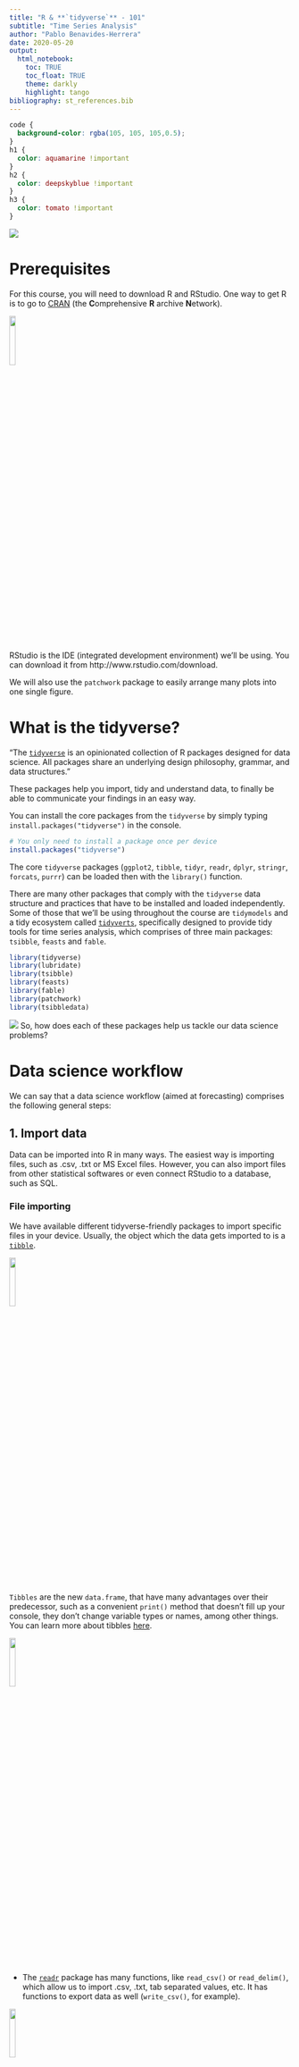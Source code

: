 ```yaml
---
title: "R & **`tidyverse`** - 101"
subtitle: "Time Series Analysis"
author: "Pablo Benavides-Herrera"
date: 2020-05-20
output: 
  html_notebook:
    toc: TRUE
    toc_float: TRUE
    theme: darkly
    highlight: tango
bibliography: st_references.bib
---
```


```css
code {
  background-color: rgba(105, 105, 105,0.5);
}
h1 {
  color: aquamarine !important
}
h2 {
  color: deepskyblue !important
}
h3 {
  color: tomato !important
}
```





![](images/r_tidyverse.jpg)

# Prerequisites

For this course, you will need to download R and RStudio. One way to get R is to go to [CRAN](https://cloud.r-project.org/) (the **C**omprehensive **R** archive **N**etwork).

![](images/RStudio.png){width=15%}

RStudio is the IDE (integrated development environment) we'll be using. You can download it from http://www.rstudio.com/download. 

We will also use the `patchwork` package to easily arrange many plots into one single figure.

# What is the tidyverse? {#tidyverse}

"The [`tidyverse`](https://www.tidyverse.org/) is an opinionated collection of R packages designed for data science. All packages share an underlying design philosophy, grammar, and data structures."

These packages help you import, tidy and understand data, to finally be able to communicate your findings in an easy way.

You can install the core packages from the `tidyverse` by simply typing `install.packages("tidyverse")` in the console.

```r
# You only need to install a package once per device
install.packages("tidyverse")
```

The core `tidyverse` packages (`ggplot2`, `tibble`, `tidyr`, `readr`, `dplyr`, `stringr`, `forcats`, `purrr`) can be loaded then with the `library()` function.

There are many other packages that comply with the `tidyverse` data structure and practices that have to be installed and loaded independently. Some of those that we'll be using throughout the course are `tidymodels` and a tidy ecosystem called [`tidyverts`](https://tidyverts.org/), specifically designed to provide tidy tools for time series analysis, which comprises of three main packages: `tsibble`, `feasts` and `fable`.

```r
library(tidyverse)
library(lubridate)
library(tsibble)
library(feasts)
library(fable)
library(patchwork)
library(tsibbledata)
```



![](images/tidyverse.png)
So, how does each of these packages help us tackle our data science problems?

# Data science workflow {#workflow .tabset .tabset-fade}

We can say that a data science workflow (aimed at forecasting) comprises the following general steps:

## 1. Import data {.tabset .tabset-pills}

Data can be imported into R in many ways. The easiest way is importing files, such as .csv, .txt or MS Excel files. However, you can also import files from other statistical softwares or even connect RStudio to a database, such as SQL.

### File importing

We have available different tidyverse-friendly packages to import specific files in your device. Usually, the object which the data gets imported to is a [`tibble`](https://tibble.tidyverse.org/).

![](images/tibble.png){width=15%}

`Tibbles` are the new `data.frame`, that have many advantages over their predecessor, such as a convenient `print()` method that doesn't fill up your console, they don't change variable types or names, among other things. You can learn more about tibbles [here](https://r4ds.had.co.nz/tibbles.html).

![](images/readr.png){width=15%}

  * The [`readr`](https://readr.tidyverse.org/) package has many functions, like `read_csv()` or `read_delim()`, which allow us to import .csv, .txt, tab separated values, etc. It has functions to export data as well (`write_csv()`, for example).

![](images/readxl.png){width=15%}
    
  * If your data is stored in Excel files (.xls or .xlsx), you can use the functions from [`readxl`](https://readxl.tidyverse.org/).

![](images/haven.png){width=15%}    
  * The [`haven`](https://haven.tidyverse.org/) package lets you load data from other statistical packages, such as SPSS, Stata and SAS.
  
### Database connection

As said before, you can also connect your RStudio directly to a database. It's straightforward to do so directly in RStudio's IDE, just follow these simple steps:

1. Go to the "**Connections**" tab and click on **"New Connection"**.

![*Connections tab*](images/connections.PNG){width=90%}

2. A pop-up window will appear, prompting you to select your desired source.

![*Select the Data Source*](images/connections popup.PNG){width=60%}

3. Follow the directions on screen and you're good to go. You can always click the "Help" button for assistance. If everything went ok, you should be able to see all the tables contained in that DB.

![*Connecting to an SQL DB*](images/connection sql.PNG){width=70%}

<br>

## 2. Tidy data {#tidy}

All the `tidyverse` packages rely on having tidy data to work with. But, how can we know if our data is truly tidy? As pointed [here](https://tidyr.tidyverse.org/articles/tidy-data.html), we need to know what **values, variables and observations** are and have them arranged the right way.
  
  * **Values** can be quantitative or qualitative.
    
  * A **variable** is a collection of *values* that measure the same attribute (sales, price, temperature, time).
    
  * An **observation** contains all the values measured from all variables in a single unit (a country, a day, a person, a company).
    
So, now, to consider our data as **tidy** [@Wickham2014], we must ensure that:
    
  i) Every column is one variable (and only one).
    
  ii) Every row is just one observation.
    
  iii) Every cell is a single value.

![](images/tidyr.png){width=15%}

The [`tidyr`](https://tidyr.tidyverse.org/) package can help us achieve this by:

*   **reshaping** data by pivotting (`pivot_longer()` or `pivot_wider()`),

*   **rectangling**, which can handle nested data (such as JSON files) into tidy tibbles (`unnest_longer()` or `unnest_wider()`), 

*   **filling missing values**, by replacing them (`replace_na()`), dropping such observations (`drop_na()`), or filling with the previous or next values (`fill()`),

* **splitting and combining character columns** (`separate()` and `unite()`), among many other things.

![](images/tsibble.PNG){width=15%}

The [`tsibble`](https://tsibble.tidyverts.org/) package is the foundation for the `tidyverts`. It provides a data infrastructure (a `tsibble`), which is data- and model-oriented object, where you have:

* An **index**, which is the temporal variable that sets the ordering mechanism.

* A **key**, that is a set of variables that define observational units over time.

This way, every observation is uniquely identified by index and key. Also, if the time series is regularly spaced, every observational unit should be measured with a common **interval**.





## 3. Understand your data {#understand .tabset .tabset-pills}

In order to properly understand our data, we might need to **transform** it, **visualize** it, and then **model** it.


### Data transformation {#data_transformation}

![](images/dplyr.png){width=15%}

The [`dplyr`](https://dplyr.tidyverse.org/) package contains functions specifically designed to help you transform tidy data. You can add new variables (`mutate()`), choose specific variables (`select()`), pick observations by their values (`filter()`) or by their position or index in the table (`slice()`), sort observations (`arrange`).

You can also group your data (group sales by store: `group_by(data, store)`).

![](images/stringr.png){width=15%}

Whenever you want to manipulate character variables, the [`stringr`](https://stringr.tidyverse.org/) package is a great way to deal with the matter. Conveniently, all the `stringr` functions start with `str_`. Some of the things you can do with it are:

* **Detect matches**, get the index where the pattern is found, count occurences or locate the position of the pattern within the string (`str_detect()`, ``str_which()`, `str_count()`, `str_locate()`).

* **Subset strings**, by extracting substrings from vectors (`str_sub()`), subsetting a tibble to return only the observations that have the pattern (`str_subset()`), extract the string pattern (`str_extract()`)...

* **Manage lengths** (`str_length()`, `str_pad()`, `str_trunc()`, `str_trim()`),

* **Mutate, join and split** strings, (`str_replace()`, `str_to_lower()`, `str_c()`).

![](images/forcats.png){width=15%}

Categorical variables, or **Factors**, as they're called in **R** can be manipulated with the [`forcats`](https://forcats.tidyverse.org/) package.

You can have either ordered factors, or unordered factors, and some functions that would help you handle them would be:

* `fct_reorder()`, using another variable to specify the new order.

* `fct_infreq()`, to order ir according to the frequency of values.

* `fct_relevel()`, to manually choose the order.

* `fct_lump()`, to collapse the least values of a factor into "other" category.


![](images/lubridate.png){width=15%}


Handling date-time variables in R can be challenging with base R. Fortunately, the [`lubridate`](https://lubridate.tidyverse.org/) package is here for you.

For example, if you import an Excel sheet with a date variable on it, it will be parsed as character. You need to convert it to a date (or date-time) variable, in order to make calculations, plots, or anything relevant with it.

There are some very intuitive parsing functions to help you out, such as `ymd()` for dates stored with the order year month date (it can handle many formats such as "YYYY-MM-DD", "YYYY/MM/DD", "YYYY MM DD", etc.), `dmy()` for cases when the day comes first, followed by month and year ("DD-MM-YYYY"). Date-time objects can also be parsed with `ymd_hms()`, `ymd_h()`, `dmy_hm()`, `hms()` just to mention a few. 

<br>

<font size="5"> Proceed to [Visualization](#understand) </font> 


### Visualization {#visualization}

<br>

Base **R** plots and graphs are very basic (sometimes even ugly):

```r
plot(data = mpg, hwy ~ displ)
```

![](images/ggplot2.png){width=15%}

Luckily, the [`ggplot2`](https://ggplot2.tidyverse.org/) package can produce astonishing plots and figures conveniently. It relies on the "Grammar of Graphics", where you:

* provide the data,

* specify how you want to map the variables to aesthetics,

* what type of plot or graph you want to produce

* any other customization you'd like,

and `ggplot2` takes care of it.

```r
ggplot(mpg, aes(displ, hwy)) + 
  geom_point()
```

So, to generally describe how a `ggplot2` plot works is as follows:

1. Start with a `ggplot()` object, where you specify the data to be used,

2. supply the aesthetic mapping (with `aes()`),

3. add on layers:
    * If you want a scatterplot, use `geom_point()`, histogram `geom_hist()`. Other common plots are `geom_line()`, `geom_bar()`, `geom_boxplot()`.
    * define color scales, such as `scale_color_brewer()` or `scale_color_distiller()`,
    * faceting specifications `facet_wrap()` or `facet_grid()`
    * coordinate systems, such as `coord_cartesian()`, `coord_flip()`

Every element is separated with a plus sign (**+**):

```r
ggplot(mpg, aes(displ, hwy, colour = class)) +
  geom_point() +
  facet_wrap(~manufacturer)
```

It's important to mention that the aesthetics can be passed inside the `ggplot()` function, or within a graphic primitive. In the former, the aesthetics are the same for all the layers, whereas in the latter, the aesthetics passed to a specific layer only affect that layer.

```r
ggplot(mpg, aes(displ, hwy)) +
  geom_point(aes(color = class)) +
  geom_smooth()

ggplot(mpg, aes(displ, hwy,color = class)) +
  geom_point() +
  geom_smooth()
```


We could not cover all the different variants that can be achieved with `ggplot2` here, even if we tried.

<br>

<font size="5"> Continue to [Exploratory Data Analysis](#understand) </font> 

### Exploratory Data Analysis {#EDA}

Visually inspecting your data can give you insight to their dynamics, patterns, and historic behavior. However, before going into the modelling phase of the analysis, we must perform the **exploratory data analysis (EDA)**.[@Wickham2016]

EDA involves making hypothesis regarding your data, transform and visually inspect statistical properties of it.

Some of the most important things to note on the EDA process are:

* What type of variation do each variable have?

* What is the covariation between variables?

* Are there outliers present in the data?

* What type of distribution do the variables follow?

Some examples

For categorical variables (factors), we can use a bar chart:
```r
ggplot(data = diamonds) +
  geom_bar(mapping = aes(x = cut)) +
  ggtitle("Count of Diamonds by cut quality")
```

For continuous variables, a histogram can be used:

```r
ggplot(data = diamonds) +
  geom_histogram(mapping = aes(x = carat), binwidth = 0.5) +
  ggtitle("Histogram of carats")
```

If you want to analyze the histogram of multiple variables in one single plot, you can use `geom_freqpoly()` or use facetting:

```r
ggplot(data = diamonds %>% filter(carat < 3), mapping = aes(x = carat, colour = cut)) +
  geom_freqpoly(binwidth = 0.1)
```

```r
ggplot(data = diamonds %>% filter(carat < 3), mapping = aes(x = carat, fill = cut)) +
  geom_histogram(binwidth = 0.1) +
  facet_wrap(~ cut) +
  theme(legend.position = "none")
```

Choosing the binwidth of the histogram can tell different stories or can reveal different patterns:

```r
g <- ggplot(data = diamonds %>% filter(carat < 3), mapping = aes(x = carat))
g0 <- g + geom_histogram(binwidth = 0.5) +
  ggtitle("Binwidth = 0.5")
g1 <- g + geom_histogram(binwidth = 0.1) +
  ggtitle("Binwidth = 0.1")
g2 <- g + geom_histogram(binwidth = 0.01) +
  ggtitle("Binwidth = 0.01")
g3 <- g0/g1/g2
g3 + plot_annotation(title = "Histograms varying the binwidth",
                     subtitle = "Different patterns can arise when selecting different binwidths")
```

Another option is to go with boxplots:

```r
ggplot(data = mpg) +
  geom_boxplot(mapping = aes(x = reorder(class, hwy, FUN = median), y = hwy))+ labs(x = "class", y = "hwy mpg")
```


Again, these are just some examples, but the list of  goes on and on.

![](images/feasts.PNG){width=15%}

Regarding time series analysis, the [`feasts`](https://feasts.tidyverts.org/) package (**F**eature **E**xtraction and **S**tatistics for **T**ime **S**eries) has many functions that makes it easy for us to get further insight into our time series, We can get many graphs from it, such as:

```r
aus_production %>% gg_season(Beer)
```

```r
aus_production %>% filter(year(Quarter) > 1991) %>% gg_lag(Beer)
```

```r
aus_production %>%
  model(STL(Beer ~ season(window = "periodic"))) %>% 
components() %>% 
  autoplot()
```

We can also get statistics from this package:

```r
aus_retail %>%
  features(Turnover, feat_stl)
```




<br>

<font size="5"> Go to [Model](#workflow) </font> 

### Model

Whenever we try to model a variable or phenomenom, it is said that we are trying to get a simplified version of reality. In fact, it's simpler than that. What we are really trying to do is understand the way a variable or set of variables change, while ignoring or eliminating external "noise".

It is well known to most data scientists that **you cannot use the same data for modelling and testing (or forecasting)**. That's way many people split their data into a training and testing set. However, a true data scientist has to be even stricter on its use of data:

It is recommended that you split your data into three sets:

<style>
div.aquamarine { background-color: aquamarine; border-radius: 5px; padding: 20px; color: black}
</style>
<div class = "aquamarine">

**1.** ~ 60% of your data goes to the **training** set. Here, you can visualize it, perform all the model fitting and tweaking you want, over and over again.

**2.** ~ 20% of your data should go to a **query** set. With this query set, you can compare models by hand and visualize the outcomes.

**3.** The ~ 20%  remaining data would conform the **test** set. Once you've compared all your models with the training and/or query sets, you can test your final model. This test can only be performed **ONCE**. This ensures no bias is introduced in the model and it remains a true forecast.

</div>

<br>

We will go through many different models aimed to provide forecasts for different situations.




The family of models we will be studying throughout the course are the following:

1. Time series linear models (TSLM).
2. Decomposition models.
3. Exponential smoothing (ETS).
4. ARIMA.
5. Dynamic regression models.
6. Introduction to `tidymodels`.

There are many ways to train models in **R**. As we said before, we will be using primarily two packages for this:

![](images/fable.png){width=15%}

* Whitin the `tidyverts`, we will use the [`fable`](https://fable.tidyverts.org/) package, which has many univariate and multivariate time series forecasting models. The way to fit one or more models in the `fable` package is by specifying them in the `model()` function.[@Hyndman2019]

```r
fit <- aus_retail %>%
  filter(
    State %in% c("New South Wales", "Victoria"),
    Industry == "Department stores"
  ) %>% 
  model(
    ets = ETS(box_cox(Turnover, 0.3)),
    arima = ARIMA(log(Turnover)),
    snaive = SNAIVE(Turnover)
  )
fit
# A mable: 2 x 5
# Key:     State, Industry [2]
#   State           Industry          ets          arima                   snaive 
#   <chr>           <chr>             <model>      <model>                 <model>
# 1 New South Wales Department stores <ETS(A,Ad,A~ <ARIMA(2,1,1)(2,1,1)[1~ <SNAIV~
# 2 Victoria        Department stores <ETS(A,A,A)> <ARIMA(2,1,1)(1,1,2)[1~ <SNAIV~
```

This produces a `mable` (a model table), where every cell is a fitted model.

Using the `report()` function, you can get a detailed view of a particular model.

```r
fit %>% 
  filter(State == "Victoria") %>% 
  select(State,Industry,arima) %>% 
  report()
```


You could use the `tidy()` function to retrieve each model's terms, estimates and statistics in a tidy way.

```r
tidy(fit)
```


```r
fit %>%
  filter(State == "Victoria") %>% 
  select(State,Industry,arima) %>%
  gg_tsresiduals() + ggtitle("Residual Diagnostics for the ARIMA model fitted to Victoria")
```

With the `glance()` function we can get further information for every model fitted.

```r
glance(fit)
```


  
<br>

<font size="5"> Go to [Forecasting](#workflow) </font> 

## 4. Forecasting {#focst}

![](images/fable.PNG){width=15%}

Once we have trained one or more models that have a proper fit to our training data, we can now go ahead and produce forecasts. Using `fable` is as simple as running the `forecast()` function to our `mable`. It's also quite easy to get plots from it:

```r
fcst <- fit %>% 
  forecast(h = "2 years") 
fcst
fcst %>% 
  autoplot(filter(aus_retail, year(Month) > 2010), level = NULL) + 
  ggtitle("Forecast comparison across models and time series")
fcst %>% 
  filter(.model =="ets") %>% 
  autoplot(filter(aus_retail, year(Month) > 2010)) + 
  ggtitle("Forecast (with prediction intervals) for the ETS model")
```


## 5. Communicate

The last step of the workflow is to communicate your findings. This can be done in many different ways, depending on your target audience:

![](images/shiny.png){width=15%}

* If you want to present results to your company and produce a reproducible tool that can be use in production, you could make a [`Shiny`](https://shiny.rstudio.com/) app.

![](images/rmarkdown.png){width=15%}

[`R Markdown`](https://rmarkdown.rstudio.com/) documents (just as the one you're reading right now) are a way to make data science reports that join code, outputs and narrative. Given that it's based on markdown, you can write $\LaTeX$ equations, and so on.

$$
\int_{0}^{\infty} e^{-s \cdot t} f(t) d t=\lim _{h \rightarrow \infty} \int_{0}^{h} e^{-s, t} f(t) d t
$$

* If you want to publish your findings for the scientific community, you could write a paper.

* You could also publish it online for anyone to access it.


## Programming

In practice, you could automate the forecasting workflow by defining functions and iterations. The complete code that generates our analysis, from importing data, all the way to communicating your findings is a **program**.

![](images/purrr.png){width=15%}

The [`purrr`](https://purrr.tidyverse.org/) package is an upgrade to R's functional programming toolkit.

![](images/pipe.png){width=15%}

If you're familiar with base **R** programming, you might have wondered about the ` %>% ` operator used in some of the examples above. ` %>% ` is called the **pipe operator**. It's purpose is a tool to help you express a sequence of functions or operations in a more elegant and understandable way, and when reading code, you could translate ` %>% ` to "then".

For example, if you have and Excel background, you might have had cases where your nested formulas where quite a challenge to understand in the long run, for example:

```
=SI.ERROR(INDICE(Costos[Costo],COINCIDIR("Supplies - Imaging "&[@Modelo],Costos[Group]&Costos[Model],0))*[@[Unidades de imagen totales]],"")
```

The same thing could happen in **R**. For example:

```r
fit <- model(filter(aus_retail,State %in% c("New South Wales", "Victoria"), Industry == "Department stores"),ets = ETS(box_cox(Turnover, 0.3)), arima = ARIMA(log(Turnover)), snaive = SNAIVE(Turnover))
fit
```

It becomes very complicated to understand what the code is doing and in which order. As a matter of fact, this gives exactly the same result as the code we used in the **Model** section.

```r
fit <- aus_retail %>%
  filter(
    State %in% c("New South Wales", "Victoria"),
    Industry == "Department stores"
  ) %>% 
  model(
    ets = ETS(box_cox(Turnover, 0.3)),
    arima = ARIMA(log(Turnover)),
    snaive = SNAIVE(Turnover)
  )
```

Reading it with the pipe operator, would be like:

1. Define a variable called "fit".

2. Take the "aus_retail" data; `then`

3. filter it, so that we keep only the states "New South Wales" and "Victoria" and the industry is "Department stores"; `then`

4. Fit the three models: ETS, ARIMA and Seasonal Naïve.

It is not the purpose of this course to go in-depth in functional programming or learning to do tidy iterations, but we may do some examples along the way.

# {-}


<br><br><br><br>

***

# Examples 

Let's put in practice what we've seen so far with some examples.

## A) Forecasting Population

We are tasked with producing forecasts of the rural population as a percentage in Mexico, Brazil and Argentina. We were provided with a dataset downloaded from the World Bank. Let's import the world_bank_pop.csv file using `readr`:

### 1. Import data 

```r
pop <- read_csv("./data/world_bank_pop.csv")
pop
# A tibble: 1,056 x 20
#    country indicator `2000` `2001` `2002` `2003`  `2004`  `2005`   `2006`   `2007`
#    <chr>   <chr>      <dbl>  <dbl>  <dbl>  <dbl>   <dbl>   <dbl>    <dbl>    <dbl>
#  1 ABW     SP.URB.T~ 4.24e4 4.30e4 4.37e4 4.42e4 4.47e+4 4.49e+4  4.49e+4  4.47e+4
#  2 ABW     SP.URB.G~ 1.18e0 1.41e0 1.43e0 1.31e0 9.51e-1 4.91e-1 -1.78e-2 -4.35e-1
#  3 ABW     SP.POP.T~ 9.09e4 9.29e4 9.50e4 9.70e4 9.87e+4 1.00e+5  1.01e+5  1.01e+5
#  4 ABW     SP.POP.G~ 2.06e0 2.23e0 2.23e0 2.11e0 1.76e+0 1.30e+0  7.98e-1  3.84e-1
#  5 AFG     SP.URB.T~ 4.44e6 4.65e6 4.89e6 5.16e6 5.43e+6 5.69e+6  5.93e+6  6.15e+6
#  6 AFG     SP.URB.G~ 3.91e0 4.66e0 5.13e0 5.23e0 5.12e+0 4.77e+0  4.12e+0  3.65e+0
#  7 AFG     SP.POP.T~ 2.01e7 2.10e7 2.20e7 2.31e7 2.41e+7 2.51e+7  2.59e+7  2.66e+7
#  8 AFG     SP.POP.G~ 3.49e0 4.25e0 4.72e0 4.82e0 4.47e+0 3.87e+0  3.23e+0  2.76e+0
#  9 AGO     SP.URB.T~ 8.23e6 8.71e6 9.22e6 9.77e6 1.03e+7 1.09e+7  1.15e+7  1.21e+7
# 10 AGO     SP.URB.G~ 5.44e0 5.59e0 5.70e0 5.76e0 5.75e+0 5.69e+0  4.92e+0  4.89e+0
# ... with 1,046 more rows, and 10 more variables: `2008` <dbl>, `2009` <dbl>,
#   `2010` <dbl>, `2011` <dbl>, `2012` <dbl>, `2013` <dbl>, `2014` <dbl>,
#   `2015` <dbl>, `2016` <dbl>, `2017` <dbl>
```

### 2. Tidy data

We can immediately see that our data isn't tidy:

i) Columns do not represent variables (we need to put the years in rows, not columns with `pivot_longer`).

ii) We must put variables in columns (column indicator) with `pivot_wider()`.

iii) We can discard the variables that won't be needed with `select()` in conjunction with `contains()`.

iv) We will rename the variables with `rename()`.

v) We only have total population and urban population and the variables "country" and "year" are character. We must calculate the rural population as a percentage of the total, with `mutate()`. Here, we will also convert the "country" variable to factor using `as_factor()` and the "year" variable to double using `as.integer()`.

vi) There are many countries that aren't needed, so we need to keep only the ones of interest with `filter()`.

vii) The data is a `tibble` object, we need to convert it to a `tsibble` using `as_tsibble()`.

We can do this all in one step using the ` %>% ` (pipe) operator.

```r
pop_tidy <- pop %>% 
  # i)
  pivot_longer(cols = -c(country, indicator),
               names_to = "year", values_to = "value") %>%
  # ii)
  pivot_wider(names_from = indicator,
              values_from = value) %>% 
  # iii)
  select(country,year,contains("TOTL")) %>% 
  # iv)
  rename(urban_pop = SP.URB.TOTL,total_pop = SP.POP.TOTL) %>% 
  #v)
  mutate(rural_pop_pct = (1 - urban_pop / total_pop)*100,
         country = as_factor(country),
         year = as.integer(year)
         ) %>% 
  # vi)
  filter(country %in% c("MEX","BRA","ARG")) %>% 
  #vii)
  as_tsibble(key = country, index = year)

pop_tidy
# A tsibble: 54 x 5 [1Y]
# Key:       country [3]
#    country  year urban_pop total_pop rural_pop_pct
#    <fct>   <int>     <dbl>     <dbl>         <dbl>
#  1 BRA      2000 142319498 175287587          18.8
#  2 BRA      2001 144961004 177750670          18.4
#  3 BRA      2002 147507656 180151021          18.1
#  4 BRA      2003 150005801 182482149          17.8
#  5 BRA      2004 152448023 184738458          17.5
#  6 BRA      2005 154831127 186917361          17.2
#  7 BRA      2006 157150590 189012412          16.9
#  8 BRA      2007 159407908 191026637          16.6
#  9 BRA      2008 161618007 192979029          16.3
# 10 BRA      2009 163798391 194895996          16.0
# ... with 44 more rows
```

### 3. Understanding the data

With our tidy data, we can proceed with the visualization and EDA. The end result will be the selection of one or more forecasting models.

The `feasts` package provides us with a convenient function `autoplot()` that detects the structure of the `tsibble` and applies a `ggplot` object to the data.

We split our data 
```r
pop_train <- pop_tidy %>% 
  filter(year <= 2009)
pop_query <- pop_tidy %>% 
  filter(year > 2009 & year <= 2013)
pop_train_query <- pop_tidy %>% 
  filter(year <= 2013)
# Total population plot
pop_train %>% 
  autoplot(total_pop) + ggtitle("Total population") + 
  ylab("")
# Rural population
pop_train %>%
  autoplot(rural_pop_pct) + ggtitle("Rural population (%)") + 
  ylab("")
```

The total population has an upward trend for Mexico and Brazil, and it seems fairly constant for Russia.

The rural population seems to be decreasing in all cases, with a steeper slope in both american countries.

We will fit three models to each time series:

* A random walk model with drift.
* A simple TSLM.
* An ETS.

```r
pop_fit <- pop_train %>% 
  model(`RW w/ drift` = RW(rural_pop_pct ~ drift()),
        `TSLM w/ trend` = TSLM(rural_pop_pct ~ trend()),
        ETS = ETS(rural_pop_pct ~ error("A") + trend("A") + season("N") )
        )
tidy(pop_fit)
```

### 4. Forecasting

```r
pop_fcst <- pop_fit %>% 
  forecast(h = "4 years") 
pop_fcst %>% 
  autoplot(pop_train_query) +
  facet_grid(cols = vars(.model), rows = vars(country), scales = "free_y") + 
  guides(color = FALSE) +
  ylab("Rural population (%)")
```

We see that the models over estimate the decrease in rural population. We change the ETS model slightly and check if we get better results.

```r
pop_fit2 <- pop_train %>% 
  model(`RW w/ drift` = RW(rural_pop_pct ~ drift()),
        `TSLM w/ trend` = TSLM(rural_pop_pct ~ trend()),
        ETS = ETS(rural_pop_pct ~ error("A") + trend("Ad") + season("N") )
        )
pop_fcst2 <- pop_fit2 %>% 
  forecast(h = "4 years") 

pop_fcst2 %>% 
  autoplot(pop_train_query) +
  facet_grid(cols = vars(.model), rows = vars(country), scales = "free_y") + 
  guides(color = FALSE) +
  ylab("Rural population (%)")
```

```r
accuracy(pop_fcst2,pop_train_query) %>% 
  arrange(country, MAPE)
```

It seems now that we have a better accuracy on our forecast, especially with the ETS model. We will proceed then and make our complete forecast with this ETS model.

```r
pop_train %>% 
  model(ETS = ETS(rural_pop_pct ~ error("A") + trend("Ad") + season("N") )
        ) %>% 
  forecast(h = "12 years") %>% 
  autoplot(pop_tidy) + 
  geom_vline(xintercept = 2014, linetype ="dashed", color = "red") +
  ylab("Rural population (%)") 
```




***
# References

